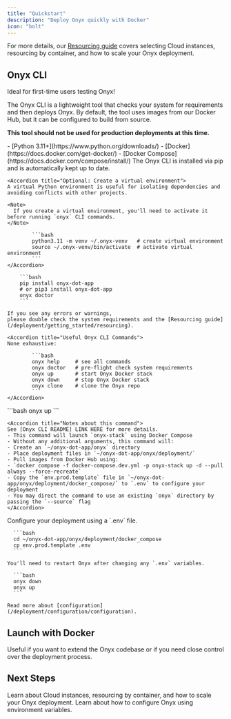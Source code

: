 ```yaml
---
title: "Quickstart"
description: "Deploy Onyx quickly with Docker"
icon: "bolt"
---
```



<ResourcingOverview />

For more details, our [Resourcing guide](/deployment/getting_started/resourcing) covers selecting Cloud instances,
resourcing by container, and how to scale your Onyx deployment.

## Onyx CLI

<Tip>
  Ideal for first-time users testing Onyx!
</Tip>

The Onyx CLI is a lightweight tool that checks your system for requirements and then deploys Onyx. By default,
the tool uses images from our Docker Hub, but it can be configured to build from source.

**This tool should not be used for production deployments at this time.**

<Steps>
  <Step title="Install Requirements">
    - [Python 3.11+](https://www.python.org/downloads/)
    - [Docker](https://docs.docker.com/get-docker/)
    - [Docker Compose](https://docs.docker.com/compose/install/)
  </Step>

  <Step title="Install Onyx CLI and Check System Requirements">
    The Onyx CLI is installed via pip and is automatically kept up to date.

    <Accordion title="Optional: Create a virtual environment">
    A virtual Python environment is useful for isolating dependencies and avoiding conflicts with other projects.

    <Note>
      If you create a virtual environment, you'll need to activate it before running `onyx` CLI commands.
    </Note>

            ```bash
            python3.11 -m venv ~/.onyx-venv   # create virtual environment
            source ~/.onyx-venv/bin/activate  # activate virtual environment
            ```
    </Accordion>

        ```bash
        pip install onyx-dot-app
        # or pip3 install onyx-dot-app
        onyx doctor
        ```

    If you see any errors or warnings,
    please double check the system requirements and the [Resourcing guide](/deployment/getting_started/resourcing).

    <Accordion title="Useful Onyx CLI Commands">
    None exhaustive:

            ```bash
            onyx help     # see all commands
            onyx doctor   # pre-flight check system requirements
            onyx up       # start Onyx Docker stack
            onyx down     # stop Onyx Docker stack
            onyx clone    # clone the Onyx repo
            ```
    </Accordion>
  </Step>

  <Step title="Launch Onyx">
        ```bash
        onyx up
        ```

    <Accordion title="Notes about this command">
    See [Onyx CLI README] LINK HERE for more details.
    - This command will launch `onyx-stack` using Docker Compose
    - Without any additional arguments, this command will:
    - Create an `~/onyx-dot-app/onyx` directory
    - Place deployment files in `~/onyx-dot-app/onyx/deployment/`
    - Pull images from Docker Hub using:
    - `docker compose -f docker-compose.dev.yml -p onyx-stack up -d --pull always --force-recreate`
    - Copy the `env.prod.template` file in `~/onyx-dot-app/onyx/deployment/docker_compose/` to `.env` to configure your deployment
    - You may direct the command to use an existing `onyx` directory by passing the `--source` flag
    </Accordion>
  </Step>

  <Step title="Configure your Deployment">
    Configure your deployment using a `.env` file.

      ```bash
      cd ~/onyx-dot-app/onyx/deployment/docker_compose
      cp env.prod.template .env
      ```

    You'll need to restart Onyx after changing any `.env` variables.

      ```bash
      onyx down
      onyx up
      ```

    Read more about [configuration](/deployment/configuration/configuration).
  </Step>
</Steps>

## Launch with Docker

<Note>
  Useful if you want to extend the Onyx codebase or if you need close control over the deployment process.
</Note>

<Docker />

## Next Steps

<CardGroup cols={2}>
  <Card title="Learn about Resourcing" icon="microchip" href="/deployment/getting_started/resourcing">
    Learn about Cloud instances, resourcing by container, and how to scale your Onyx deployment.
  </Card>

  <Card title="Configure your Deployment" icon="microchip" href="/deployment/configuration/configuration">
    Learn about how to configure Onyx using environment variables.
  </Card>
</CardGroup>

